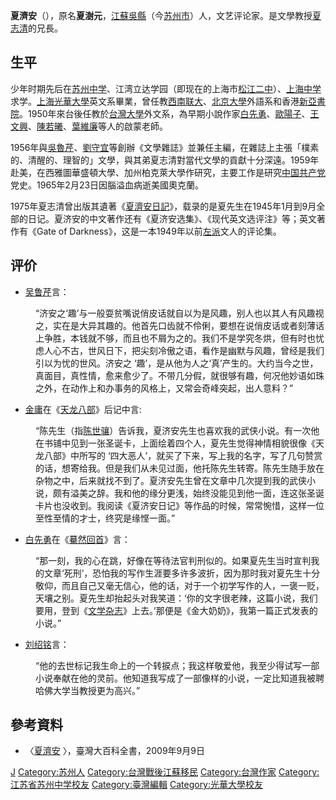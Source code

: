 {{refimprove|time=2018-11-17T06:35:04+00:00}}
'''夏濟安'''（{{bd|1916年||1965年|2月23日|catIdx=X夏}}），原名'''夏澍元'''，[[江蘇|江蘇]][[吳縣|吳縣]]（今[[苏州市|苏州市]]）人，文艺评论家。是文學教授[[夏志清|夏志清]]的兄長。
==生平==
少年时期先后在[[苏州中学|苏州中学]]、江湾立达学园（即现在的上海市[[松江二中|松江二中]]）、[[上海中学|上海中学]]求学。[[上海|上海]][[光華大學|光華大學]]英文系畢業，曾任教[[西南联大|西南联大]]、[[北京大學|北京大學]]外語系和香港[[新亞書院|新亞書院]]。1950年來台後任教於[[台灣大學|台灣大學]]外文系，為早期小說作家[[白先勇|白先勇]]、[[歐陽子|歐陽子]]、[[王文興|王文興]]、[[陳若曦|陳若曦]]、[[葉維廉|葉維廉]]等人的啟蒙老師。

1956年與[[吳魯芹|吳魯芹]]、[[劉守宜|劉守宜]]等創辦《文學雜誌》並兼任主編，在雜誌上主張「樸素的、清醒的、理智的」文學，與其弟夏志清對當代文學的貢獻十分深遠。1959年赴美，在西雅圖華盛頓大學、加州柏克萊大學作研究，主要工作是研究[[中国共产党|中国共产党]]党史。1965年2月23日因腦溢血病逝美國奧克蘭。

1975年夏志清曾出版其遺著《[[夏濟安日記|夏濟安日記]]》，载录的是夏先生在1945年1月到9月全部的日记。夏济安的中文著作还有《夏济安选集》、《现代英文选评注》等；英文著作有《Gate of Darkness》，这是一本1949年以前[[左派|左派]]文人的评论集。

==评价==
*[[吴鲁芹|吴鲁芹]]言：
:“济安之‘趣’与一般耍贫嘴说俏皮话就自以为是风趣，别人也以其人有风趣视之，实在是大异其趣的。他首先口齿就不伶俐，要想在说俏皮话或者刻薄话上争胜，本钱就不够，而且也不屑为之的。我们不是学究冬烘，但有时也忧虑人心不古，世风日下，把尖刻冷傲之语，看作是幽默与风趣，曾经是我们引以为忧的世风。济安之 ‘趣’，是从他为人之‘真’产生的。大约当今之世，真面目，真性情，愈来愈少了。不带几分假，就很够有趣，何况他妙语如珠之外，在动作上和办事务的风格上，又常会奇峰突起，出人意料？”

*[[金庸|金庸]]在《[[天龙八部_(小说)|天龙八部]]》后记中言:
:“陈先生（指[[陈世骧_(文学家)|陈世骧]]）告诉我，夏济安先生也喜欢我的武侠小说。有一次他在书铺中见到一张圣诞卡，上面绘着四个人，夏先生觉得神情相貌很像《天龙八部》中所写的 ‘四大恶人’，就买了下来，写上我的名字，写了几句赞赏的话，想寄给我。但是我们从未见过面，他托陈先生转寄。陈先生随手放在杂物之中，后来就找不到了。夏济安先生曾在文章中几次提到我的武侠小说，颇有溢美之辞。我和他的缘分更浅，始终没能见到他一面，连这张圣诞卡片也没收到。我阅读《夏济安日记》等作品的时候，常常惋惜，这样一位至性至情的才士，终究是缘悭一面。”

*[[白先勇|白先勇]]在《[[驀然回首|驀然回首]]》言：
:“那一刻，我的心在跳，好像在等待法官判刑似的。如果夏先生当时宣判我的文章‘死刑’，恐怕我的写作生涯要多许多波折，因为那时我对夏先生十分敬仰，而且自己又毫无信心，他的话，对于一个初学写作的人，一褒一贬，天壤之别。夏先生却抬起头对我笑道：‘你的文字很老辣，这篇小说，我们要用，登到《[[文学杂志|文学杂志]]》上去。’那便是《金大奶奶》，我第一篇正式发表的小说。”

*[[刘绍铭|刘绍铭]]言：
:“他的去世标记我生命上的一个转捩点；我这样敬爱他，我至少得试写一部小说奉献在他的灵前。他知道我写成了一部像样的小说，一定比知道我被聘哈佛大学当教授更为高兴。”

== 參考資料 ==
*〈[http://nrch.culture.tw/twpedia.aspx?id=7668 夏濟安] {{Wayback|url=http://nrch.culture.tw/twpedia.aspx?id=7668 |date=20180912131608 }}〉，臺灣大百科全書，2009年9月9日

{{Normdaten}}
{{DEFAULTSORT:Xia Ji'an}}
[[Category:夏姓|J]]
[[Category:苏州人|Category:苏州人]]
[[Category:台灣戰後江蘇移民|Category:台灣戰後江蘇移民]]
[[Category:台灣作家|Category:台灣作家]]
[[Category:江苏省苏州中学校友|Category:江苏省苏州中学校友]]
[[Category:臺灣編輯|Category:臺灣編輯]]
[[Category:光華大學校友|Category:光華大學校友]]